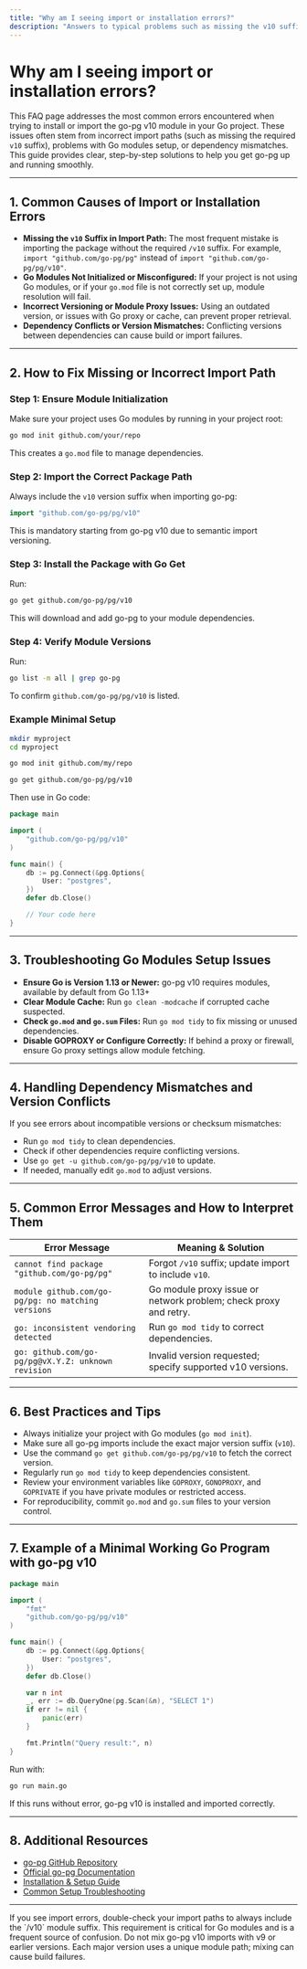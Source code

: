 ```yaml
---
title: "Why am I seeing import or installation errors?"
description: "Answers to typical problems such as missing the v10 suffix in import paths, Go modules setup issues, and resolving dependency mismatches. Includes step-by-step solutions for getting go-pg running."
---
```


# Why am I seeing import or installation errors?

This FAQ page addresses the most common errors encountered when trying to install or import the go-pg v10 module in your Go project. These issues often stem from incorrect import paths (such as missing the required `v10` suffix), problems with Go modules setup, or dependency mismatches. This guide provides clear, step-by-step solutions to help you get go-pg up and running smoothly.

---

## 1. Common Causes of Import or Installation Errors

- **Missing the `v10` Suffix in Import Path:** The most frequent mistake is importing the package without the required `/v10` suffix. For example, `import "github.com/go-pg/pg"` instead of `import "github.com/go-pg/pg/v10"`.
- **Go Modules Not Initialized or Misconfigured:** If your project is not using Go modules, or if your `go.mod` file is not correctly set up, module resolution will fail.
- **Incorrect Versioning or Module Proxy Issues:** Using an outdated version, or issues with Go proxy or cache, can prevent proper retrieval.
- **Dependency Conflicts or Version Mismatches:** Conflicting versions between dependencies can cause build or import failures.

---

## 2. How to Fix Missing or Incorrect Import Path

### Step 1: Ensure Module Initialization

Make sure your project uses Go modules by running in your project root:

```bash
go mod init github.com/your/repo
```

This creates a `go.mod` file to manage dependencies.

### Step 2: Import the Correct Package Path

Always include the `v10` version suffix when importing go-pg:

```go
import "github.com/go-pg/pg/v10"
```

This is mandatory starting from go-pg v10 due to semantic import versioning.

### Step 3: Install the Package with Go Get

Run:

```bash
go get github.com/go-pg/pg/v10
```

This will download and add go-pg to your module dependencies.

### Step 4: Verify Module Versions

Run:

```bash
go list -m all | grep go-pg
```

To confirm `github.com/go-pg/pg/v10` is listed.

### Example Minimal Setup

```bash
mkdir myproject
cd myproject

go mod init github.com/my/repo

go get github.com/go-pg/pg/v10
```

Then use in Go code:

```go
package main

import (
	"github.com/go-pg/pg/v10"
)

func main() {
	db := pg.Connect(&pg.Options{
		User: "postgres",
	})
	defer db.Close()

	// Your code here
}
```

---

## 3. Troubleshooting Go Modules Setup Issues

- **Ensure Go is Version 1.13 or Newer:** go-pg v10 requires modules, available by default from Go 1.13+
- **Clear Module Cache:** Run `go clean -modcache` if corrupted cache suspected.
- **Check `go.mod` and `go.sum` Files:** Run `go mod tidy` to fix missing or unused dependencies.
- **Disable GOPROXY or Configure Correctly:** If behind a proxy or firewall, ensure Go proxy settings allow module fetching.

---

## 4. Handling Dependency Mismatches and Version Conflicts

If you see errors about incompatible versions or checksum mismatches:

- Run `go mod tidy` to clean dependencies.
- Check if other dependencies require conflicting versions.
- Use `go get -u github.com/go-pg/pg/v10` to update.
- If needed, manually edit `go.mod` to adjust versions.

---

## 5. Common Error Messages and How to Interpret Them

| Error Message                                 | Meaning & Solution                                      |
|-----------------------------------------------|--------------------------------------------------------|
| `cannot find package "github.com/go-pg/pg"` | Forgot `/v10` suffix; update import to include `v10`. |
| `module github.com/go-pg/pg: no matching versions` | Go module proxy issue or network problem; check proxy and retry. |
| `go: inconsistent vendoring detected`          | Run `go mod tidy` to correct dependencies.             |
| `go: github.com/go-pg/pg@vX.Y.Z: unknown revision` | Invalid version requested; specify supported v10 versions. |

---

## 6. Best Practices and Tips

- Always initialize your project with Go modules (`go mod init`).
- Make sure all go-pg imports include the exact major version suffix (`v10`).
- Use the command `go get github.com/go-pg/pg/v10` to fetch the correct version.
- Regularly run `go mod tidy` to keep dependencies consistent.
- Review your environment variables like `GOPROXY`, `GONOPROXY`, and `GOPRIVATE` if you have private modules or restricted access.
- For reproducibility, commit `go.mod` and `go.sum` files to your version control.

---

## 7. Example of a Minimal Working Go Program with go-pg v10

```go
package main

import (
	"fmt"
	"github.com/go-pg/pg/v10"
)

func main() {
	db := pg.Connect(&pg.Options{
		User: "postgres",
	})
	defer db.Close()

	var n int
	_, err := db.QueryOne(pg.Scan(&n), "SELECT 1")
	if err != nil {
		panic(err)
	}

	fmt.Println("Query result:", n)
}
```

Run with:

```bash
go run main.go
```

If this runs without error, go-pg v10 is installed and imported correctly.

---

## 8. Additional Resources

- [go-pg GitHub Repository](https://github.com/go-pg/pg)
- [Official go-pg Documentation](https://pg.uptrace.dev/)
- [Installation & Setup Guide](https://pg.uptrace.dev/guides/getting-started/install-configure)
- [Common Setup Troubleshooting](https://pg.uptrace.dev/getting-started/first-use/troubleshooting-common-setup-issues)

---

<Tip>
If you see import errors, double-check your import paths to always include the `/v10` module suffix. This requirement is critical for Go modules and is a frequent source of confusion.
</Tip>

<Warning>
Do not mix go-pg v10 imports with v9 or earlier versions. Each major version uses a unique module path; mixing can cause build failures.
</Warning>